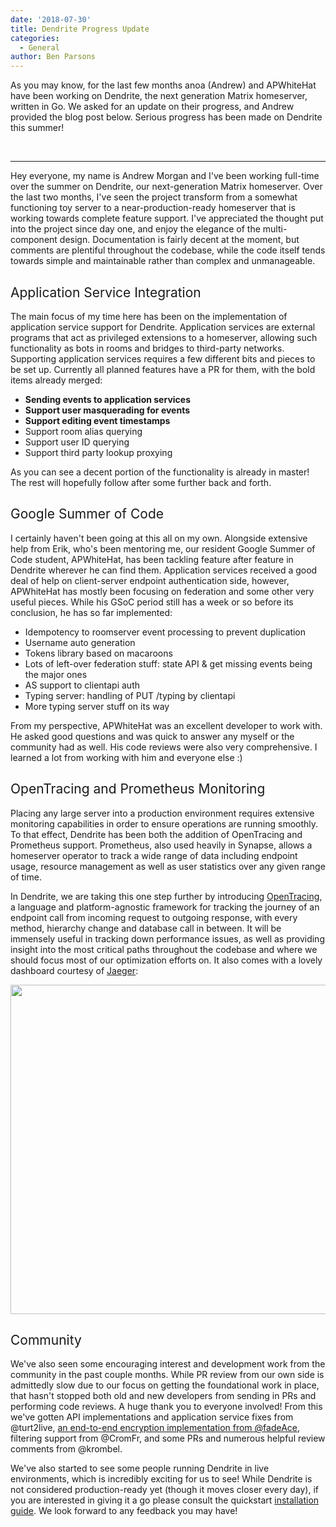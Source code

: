 ```yaml
---
date: '2018-07-30'
title: Dendrite Progress Update
categories:
  - General
author: Ben Parsons
---
```


As you may know, for the last few months anoa (Andrew) and APWhiteHat have been working on Dendrite, the next generation Matrix homeserver, written in Go. We asked for an update on their progress, and Andrew provided the blog post below. Serious progress has been made on Dendrite this summer!

&nbsp;

<hr />

<span style="font-weight: 400;">Hey everyone, my name is Andrew Morgan and I've been working full-time over the summer on Dendrite, our next-generation Matrix homeserver. Over the last two months, I've seen the project transform from a somewhat functioning toy server to a near-production-ready homeserver that is working towards complete feature support. I've appreciated the thought put into the project since day one, and enjoy the elegance of the multi-component design. Documentation is fairly decent at the moment, but comments are plentiful throughout the codebase, while the code itself tends towards simple and maintainable rather than complex and unmanageable.</span>
<h2><span style="font-weight: 400;">Application Service Integration</span></h2>
<span style="font-weight: 400;">The main focus of my time here has been on the implementation of application service support for Dendrite. Application services are external programs that act as privileged extensions to a homeserver, allowing such functionality as bots in rooms and bridges to third-party networks. Supporting application services requires a few different bits and pieces to be set up. Currently all planned features have a PR for them, with the bold items already merged:</span>
<ul>
 	<li><strong>Sending events to application services</strong></li>
 	<li><strong>Support user masquerading for events</strong></li>
 	<li><strong>Support editing event timestamps</strong></li>
 	<li>Support room alias querying</li>
 	<li><span style="font-weight: 400;">Support user ID querying</span></li>
 	<li><span style="font-weight: 400;">Support third party lookup proxying</span></li>
</ul>
<span style="font-weight: 400;">As you can see a decent portion of the functionality is already in master! The rest will hopefully follow after some further back and forth.</span>
<h2><span style="font-weight: 400;">Google Summer of Code</span></h2>
<span style="font-weight: 400;">I certainly haven't been going at this all on my own. Alongside extensive help from Erik, who's been mentoring me, our resident Google Summer of Code student, APWhiteHat, has been tackling feature after feature in Dendrite wherever he can find them. Application services received a good deal of help on client-server endpoint authentication side, however, APWhiteHat has mostly been focusing on federation and some other very useful pieces. While his GSoC period still has a week or so before its conclusion, he has so far implemented:</span>
<ul>
 	<li style="font-weight: 400;"><span style="font-weight: 400;">Idempotency to roomserver event processing to prevent duplication</span></li>
 	<li style="font-weight: 400;"><span style="font-weight: 400;">Username auto generation</span></li>
 	<li style="font-weight: 400;"><span style="font-weight: 400;">Tokens library based on macaroons</span></li>
 	<li style="font-weight: 400;"><span style="font-weight: 400;">Lots of left-over federation stuff: state API &amp; get missing events being the major ones</span></li>
 	<li style="font-weight: 400;"><span style="font-weight: 400;">AS support to clientapi auth</span></li>
 	<li style="font-weight: 400;"><span style="font-weight: 400;">Typing server: handling of PUT /typing by clientapi</span></li>
 	<li style="font-weight: 400;"><span style="font-weight: 400;">More typing server stuff on its way</span></li>
</ul>
<span style="font-weight: 400;">From my perspective, APWhiteHat was an excellent developer to work with. He asked good questions and was quick to answer any myself or the community had as well. His code reviews were also very comprehensive. I learned a lot from working with him and everyone else :)</span>
<h2><span style="font-weight: 400;">OpenTracing and Prometheus Monitoring</span></h2>
<span style="font-weight: 400;">Placing any large server into a production environment requires extensive monitoring capabilities in order to ensure operations are running smoothly. To that effect, Dendrite has been both the addition of OpenTracing and Prometheus support. Prometheus, also used heavily in Synapse, allows a homeserver operator to track a wide range of data including endpoint usage, resource management as well as user statistics over any given range of time.</span>

<span style="font-weight: 400;">In Dendrite, we are taking this one step further by introducing </span><a href="https://opentracing.io/"><span style="font-weight: 400;">OpenTracing</span></a><span style="font-weight: 400;">, a language and platform-agnostic framework for tracking the journey of an endpoint call from incoming request to outgoing response, with every method, hierarchy change and database call in between. It will be immensely useful in tracking down performance issues, as well as providing insight into the most critical paths throughout the codebase and where we should focus most of our optimization efforts on. It also comes with a lovely dashboard courtesy of </span><a href="https://www.jaegertracing.io/"><span style="font-weight: 400;">Jaeger</span></a><span style="font-weight: 400;">:</span>

<a href="https://matrix.org/blog/wp-content/uploads/2018/07/image1.png"><img class="alignnone size-large wp-image-3432" src="https://matrix.org/blog/wp-content/uploads/2018/07/image1-1024x527.png" alt="" width="1024" height="527" /></a>
<h2><span style="font-weight: 400;">Community</span></h2>
<span style="font-weight: 400;">We've also seen some encouraging interest and development work from the community in the past couple months. While PR review from our own side is admittedly slow due to our focus on getting the foundational work in place, that hasn't stopped both old and new developers from sending in PRs and performing code reviews. A huge thank you to everyone involved! From this we've gotten API implementations and application service fixes from @turt2live, <a href="https://twitter.com/matrixdotorg/status/1022887733931520001">an end-to-end encryption implementation from @fadeAce</a>, filtering support from @CromFr, and some PRs and numerous helpful review comments from @krombel.</span>

<span style="font-weight: 400;">We've also started to see some people running Dendrite in live environments, which is incredibly exciting for us to see! While Dendrite is not considered production-ready yet (though it moves closer every day), if you are interested in giving it a go please consult the quickstart </span><a href="https://github.com/matrix-org/dendrite/blob/master/INSTALL.md"><span style="font-weight: 400;">installation guide</span></a><span style="font-weight: 400;">. We look forward to any feedback you may have!</span>